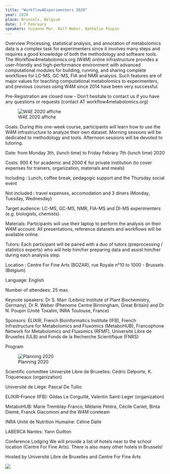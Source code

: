 ---
title: "Workflow4Experimenters 2020"
year: 2020
place: Brussels, Belgium
date: 3-7 February
speakers: Susanne Mar, Ralf Weber, Nathalie Poupin
---
Overview
Processing, statistical analysis, and annotation of metabolomics data is a complex task for experimenters since it involves many steps and requires a good knowledge of both the methodology and software tools. The Workflow4metabolomics.org (W4M) online infrastructure provides a user-friendly and high-performance environment with advanced computational modules for building, running, and sharing complete workflows for LC-MS, GC-MS, FIA and NMR analysis. Such features are of major values for teaching computational metabolomics to experimenters, and previous courses using W4M since 2014 have been very successful.

Pre-Registration are closed now - Don't hesitate to contact us if you have any questions or requests (contact AT workflow4metabolomics.org)

![W4E 2020 affiche](images/W4E_2020_affiche.png)

Goals: During this one-week course, participants will learn how to use the W4M infrastructure to analyze their own dataset. Morning sessions will be dedicated to methodology and tools. Afternoon sessions will be devoted to tutoring.

Date: from Monday 3th, (lunch time)  to Friday Febrary 7th (lunch time) 2020

Costs: 900 € for academic and 2000 € for private institution (to cover expenses for trainers, organization, materials and meals)

Including : Lunch, coffee break, pedagogic support and the Thursday social event

Not included : travel expenses, accomodation and 3 diners (Monday, Tuesday, Wednesday)

Target audience: LC-MS, GC-MS, NMR, FIA-MS and DI-MS  experimenters (e.g. biologists, chemists).

Materials: Participants will use their laptop to perform the analysis on their W4M account. All presentations, reference datasets and workflows will be available online.

Tutors: Each participant will be paired with a duo of tutors (preprocessing / statistics experts) who will help him/her preparing data and assist him/her during each analysis step.

Location :  Centre For Fine Arts (BOZAR), rue Royale n°10 to 1000 - Brussels (Belgium)

Language: English

Number of attendees: 25 max.

Keynote speakers: Dr S. Marr (Leibniz Institute of Plant Biochemistry, Germany), Dr R. Weber (Phenome Centre Birmingham, Great Britain) and Dr N. Poupin (Unité Toxalim, INRA Toulouse, France)

Sponsors: ELIXIR, French Bioinformatics Institute (IFB), French Infrastructure for Metabolomics and Fluxomics (MetaboHUB), Francophone Network for Metabolomics and Fluxomics (RFMF), Université Libre de Bruxelles (ULB) and Fonds de la Recherche Scientifique (FNRS)

Program

![Planning 2020](images/planning_w4e_2020.png)

Scientific committee
Université Libre de Bruxelles: Cédric Delporte, K. Triqueneaux (organization)

Université de Liège: Pascal De Tullio

ELIXIR-France (IFB): Gildas Le Corguillé, Valentin Saint-Leger (organization)

MetaboHUB: Marie Tremblay-Franco, Mélanie Pétéra, Cécile Canlet, Binta Diemé, Franck Giacomoni and the W4M coreteam

INRA Unité de Nutrition Humaine: Céline Dalle

LABERCA Nantes: Yann Guitton

 

Conference Lodging
We will provide a list of hotels near to the school location (Centre For Fine Arts). There is also many other hotels in Brussels!

 

Hosted by Université Libre de Bruxelles and Centre For Fine Arts

![](images/ulb_logo.png)

